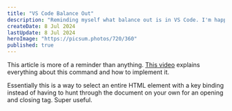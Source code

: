 ```yaml
---
title: "VS Code Balance Out"
description: "Reminding myself what balance out is in VS Code. I'm happy if this helps you too."
createDate: 8 Jul 2024
lastUpdate: 8 Jul 2024
heroImage: "https://picsum.photos/720/360"
published: true
---
```


This article is more of a reminder than anything. [This video](https://www.youtube.com/shorts/NwqhFb4B5LU) explains everything about this command and how to implement it.

Essentially this is a way to select an entire HTML element with a key binding instead of having to hunt through the document on your own for an opening and closing tag. Super useful.
